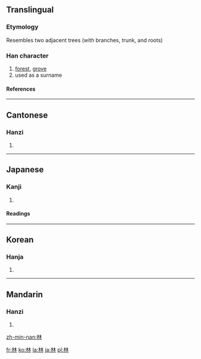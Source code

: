 {{see|林}}

==Translingual==
===Etymology===
Resembles two adjacent trees (with branches, trunk, and roots)
===Han character===
{{Han char|rn=75|rad=木|as=04|sn=8|four=4499<sub>0</sub>|canj=木木 (DD)}}
# [[forest]], [[grove]]
# used as a surname
====References====
{{Han ref|kx=0516.050|dkj=14551|dj=0903.190|hdz=21164.070|uh=6797|ud=26519|bh=AA4C|bd=43596}}

----

==Cantonese==
===Hanzi===
{{yue-hanzi|jyut=lam4|y=làhm}}
# {{defn|Cantonese}}

----

==Japanese==
===Kanji===
{{ja-kanji|grade=1|rs=木04}}
# {{defn|Japanese}}
====Readings====
{{ja-readings|on=[[りん]] (rin)|kun=[[はやし]] (hayashi)}}

----

==Korean==
===Hanja===
{{ko-hanja|hangeul=림>임|eumhun=수불|rv=rim>im|mr=rim>im|y=lim>im}}
# {{defn|Korean}}

----

==Mandarin==
===Hanzi===
{{cmn-hanzi|pin=[[lín]] (lin2)|wg=lin<sup>2</sup>|y=lin<sup>2</sup>}}
# {{defn|Mandarin}}

[[zh-min-nan:林]]

[[fr:林]]
[[ko:林]]
[[la:林]]
[[ja:林]]
[[pl:林]]
